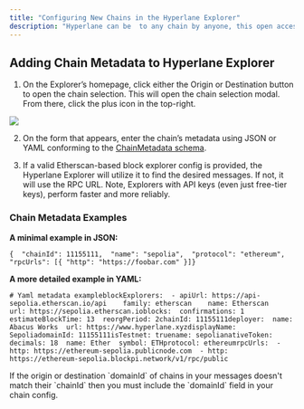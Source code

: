 ```yaml
---
title: "Configuring New Chains in the Hyperlane Explorer"
description: "Hyperlane can be  to any chain by anyone, this open access is called Permissionless Interoperability (PI). However the messages on PI chains cannot be identified by the default Hyperlane Agents. To view details about messages from PI chains, first configure the explorer with metadata about that chain."
---
```


## Adding Chain Metadata to Hyperlane Explorer[​](#adding-chain-metadata-to-hyperlane-explorer "Direct link to Adding Chain Metadata to Hyperlane Explorer")

1. On the Explorer’s homepage, click either the Origin or Destination button to open the chain selection. This will open the chain selection modal. From there, click the plus icon in the top-right.

![](/images/docs/guides/explorer/assets/images/explorer-add-metadata-829a0bbd5df8dfd5cbd897be5bf18471.png)

2. On the form that appears, enter the chain’s metadata using JSON or YAML conforming to the [ChainMetadata schema](https://github.com/hyperlane-xyz/hyperlane-monorepo/blob/main/typescript/sdk/src/metadata/chainMetadataTypes.ts).

3. If a valid Etherscan-based block explorer config is provided, the Hyperlane Explorer will utilize it to find the desired messages. If not, it will use the RPC URL. Note, Explorers with API keys (even just free-tier keys), perform faster and more reliably.

### Chain Metadata Examples[​](#chain-metadata-examples "Direct link to Chain Metadata Examples")

**A minimal example in JSON:**

```
{  "chainId": 11155111,  "name": "sepolia",  "protocol": "ethereum",  "rpcUrls": [{ "http": "https://foobar.com" }]}
```

**A more detailed example in YAML:**

```
# Yaml metadata exampleblockExplorers:  - apiUrl: https://api-sepolia.etherscan.io/api    family: etherscan    name: Etherscan    url: https://sepolia.etherscan.ioblocks:  confirmations: 1  estimateBlockTime: 13  reorgPeriod: 2chainId: 11155111deployer:  name: Abacus Works  url: https://www.hyperlane.xyzdisplayName: SepoliadomainId: 11155111isTestnet: truename: sepolianativeToken:  decimals: 18  name: Ether  symbol: ETHprotocol: ethereumrpcUrls:  - http: https://ethereum-sepolia.publicnode.com  - http: https://ethereum-sepolia.blockpi.network/v1/rpc/public
```

<Info>
  If the origin or destination `domainId` of chains in your messages doesn't
  match their `chainId` then you must include the `domainId` field in your chain
  config.
</Info>
